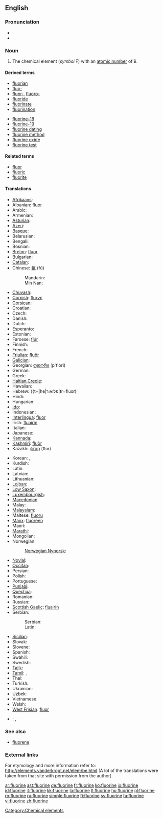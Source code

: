 ==English==
{{elements|F|oxygen|O|neon|Ne}}

===Pronunciation===
* {{audio|en-us-fluorine.ogg|Audio (US)}}
* {{rhymes|ɔːrɪn}}

===Noun===
{{en-noun|-}}
{{wikipedia}}

# The chemical element (''symbol'' F) with an [[atomic number]] of 9.

====Derived terms====
{{top2}}
* [[fluorian]]
* [[fluo-]]
* [[fluor-]], [[fluoro-]]
* [[fluoride]]
* [[fluorinate]]
* [[fluorination]]
{{mid2}}
* [[fluorine-18]]
* [[fluorine-19]]
* [[fluorine dating]]
* [[fluorine method]]
* [[fluorine oxide]]
* [[fluorine test]]
{{bottom2}}

====Related terms====
* [[fluor]]
* [[fluoric]]
* [[fluorite]]

====Translations====
{{trans-top|chemical element}}
* [[Afrikaans]]: {{t-|af|fluoor}}
* Albanian: [[fluor]]
* Arabic: {{t-|ar|فلور|m|tr=filú:r|sc=Arab}}
* Armenian: {{t-|hy|ֆտոր|tr=ftor}}
* [[Asturian]]: {{t+|ast|flúor}}
* [[Azeri]]: {{t-|az|flüor}}
* [[Basque]]: {{t-|eu|fluoroa}}
* Belarusian: {{t|be|фтор|m|tr=ftor}}
* Bengali: {{t-|bn|ফ্লুরিন}}
* Bosnian: {{t-|bs|fluor}}
* [[Breton]]: [[fluor]] {{m}}
* Bulgarian: {{t-|bg|флуор|m|tr=fluor|sc=Cyrl}}
* [[Catalan]]: {{t-|ca|fluor}}
* Chinese: [[氟]] (fú)
*: Mandarin: {{t+|zh|氟}}
*: Min Nan: {{t-|zh-min-nan|fluorine}}
* [[Chuvash]]: {{tø|cv|фтор|sc=Cyrl}}
* [[Cornish]]: [[fluryn]]
* [[Corsican]]: {{t-|co|fluoru}}
* Croatian: {{t-|hr|fluor}}
* Czech: {{t+|cs|fluor|m}}
* Danish: {{t-|da|fluor}}
* Dutch: {{t+|nl|fluor|n}}
* Esperanto: {{t-|eo|fluoro}}
* Estonian: {{t-|et|fluor}}
* Faroese: [[flúr]]
* Finnish: {{t+|fi|fluori}}
* French: {{t+|fr|fluor|m}}
* [[Friulian]]: [[fluôr]]
* [[Galician]]: {{t+|gl|flúor}}
* Georgian: [[ფთორი]] (p't'ori)
* German: {{t+|de|Fluor|n}}
* Greek: {{t+|el|φθόριο|n|tr=fthório|sc=Grek}}
* [[Haitian Creole]]: {{tø|ht|fliyò}}
* Hawaiian: {{tø|haw|fluorine}}
* Hebrew: {{t+|he|פלואור|tr=fluor)
* Hindi: {{t-|hi|फ्लोरिन}}
* Hungarian: {{t+|hu|fluor}}
* [[Ido]]: {{t+|io|fluoro}}
* Indonesian: {{t-|id|fluor}}
* [[Interlingua]]: [[fluor]]
* Irish: [[fluairín]]
* Italian: {{t+|it|fluoro|m}}
* Japanese: {{t+|ja|フッ素|tr=fusso}}
* [[Kannada]]: {{t-|kn|ಫ್ಲೂರೀನ್}}
* [[Kashmiri]]: [[fluòr]]
* Kazakh: [[фтор]] (ftor)
{{trans-mid}}
* Korean: {{t-|ko|플루오린|tr=peulluoreu}}, {{t|ko|불소|tr=弗素, bulso}}
* Kurdish: {{t-|ku|fluor}}
* Latin: {{t+|la|fluor}}
* Latvian: {{t-|lv|fluors}}
* Lithuanian: {{t+|lt|fluoras}}
* [[Lojban]]: {{t-|jbo|li'orkliru}}
* [[Low Saxon]]: {{t-|nds|fluor}}
* [[Luxembourgish]]: {{t-|lb|Fluor}}
* [[Macedonian]]: {{t-|mk|флуор|tr=fluor|sc=Cyrl}}
* Malay: {{t-|ms|fluorin}}
* [[Malayalam]]: {{t-|ml|ഫ്ലൂറിന്‍}}
* Maltese: [[fluoru]]
* [[Manx]]: [[fluoreen]]
* Maori: {{t-|mi|hau kōwhai}}
* [[Marathi]]: {{t-|mr|फ्लोरिन}}
* Mongolian: {{t-|mn|фтор|tr=ftor|sc=Cyrl}}
* Norwegian: {{t+|no|fluor}}
*: [[Norwegian Nynorsk]]: {{t-|nn|fluor}}
* [[Novial]]: {{tø|nov|fluore}}
* [[Occitan]]: {{t-|oc|fluor}}
* Persian: {{t-|fa|فلوئور|sc=fa-Arab}}
* Polish: {{t+|pl|fluor|m}}
* Portuguese: {{t+|pt|flúor|m}}
* [[Punjabi]]: {{t-|pa|ਫਲੋਰੀਨ}}
* [[Quechua]]: {{t-|qu|flur}}
* Romanian: {{t+|ro|fluor|n}}
* Russian: {{t+|ru|фтор|m|tr=ftor|sc=Cyrl}}
* [[Scottish Gaelic]]: [[fluairin]]
* Serbian:
*: Serbian: {{t-|sr|флуор|sc=Cyrl}}
*: Latin: {{t|sr|fluor}}
* [[Sicilian]]: {{t+|scn|fluoru}}
* Slovak: {{t-|sk|fluór|m}}
* Slovene: {{t+|sl|fluor}}
* Spanish: {{t+|es|flúor|m}}
* Swahili: {{t-|sw|florini}}
* Swedish: {{t+|sv|fluor}}
* [[Tajik]]: {{t-|tg|фтор|sc=Cyrl}}
* [[Tamil]]: {{t-|ta|ஃவுளூரின்}}, {{t|ta|வினைவியம்|tr=vinaiviyam}}
* Thai: {{t-|th|ฟลูออรีน|tr=flūorīn|sc=Thai}}
* Turkish: {{t+|tr|flor}}
* Ukrainian: {{t-|uk|фтор|m|tr=ftor|sc=Cyrl}}
* Uzbek: {{t-|uz|фтор|tr=ftor|sc=Cyrl}}
* Vietnamese: {{t+|vi|flo}}
* Welsh: {{t-|cy|fflworin}}
* [[West Frisian]]: [[fluor]]
{{trans-bottom}}

{{checktrans}}
* {{ttbc|Icelandic}}: {{t+|is|flúor}}, {{t|is|flúr}}

===See also===
* [[fluorene]]

===External links===
For etymology and more information refer to:
http://elements.vanderkrogt.net/elem/be.html
(A lot of the translations were taken from that site with permission from the author)

[[Category:Chemical elements]]

[[ar:fluorine]]
[[ast:fluorine]]
[[de:fluorine]]
[[fr:fluorine]]
[[ko:fluorine]]
[[io:fluorine]]
[[id:fluorine]]
[[it:fluorine]]
[[kk:fluorine]]
[[la:fluorine]]
[[lt:fluorine]]
[[hu:fluorine]]
[[pl:fluorine]]
[[ro:fluorine]]
[[ru:fluorine]]
[[simple:fluorine]]
[[fi:fluorine]]
[[sv:fluorine]]
[[ta:fluorine]]
[[vi:fluorine]]
[[zh:fluorine]]